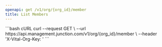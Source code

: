 ```yaml
---
openapi: get /v1/org/{org_id}/member
title: List Members
---
```



<OrgManagementAPI />


<RequestExample>
```bash cURL
curl --request GET \
  --url https://api.management.junction.com/v1/org/{org_id}/member \
  --header 'X-Vital-Org-Key: <api-key>'
```
</RequestExample>
